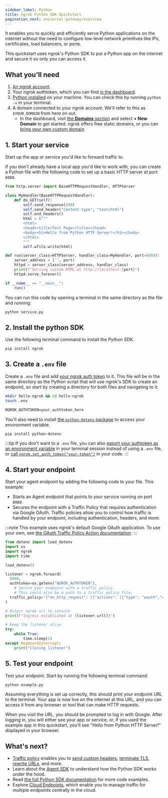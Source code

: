 ```yaml
---
sidebar_label: Python
title: ngrok Python SDK Quickstart
pagination_next: universal-gateway/overview
---
```



It enables you to quickly and efficiently serve Python applications on the internet without the need to configure low-level network primitives like IPs, certificates, load balancers, or ports.

This quickstart uses ngrok's Python SDK to put a Python app on the internet and secure it so only you can access it.

## What you'll need

1. [An ngrok account](https://dashboard.ngrok.com/signup).
1. Your ngrok authtoken, which you can find [in the dashboard](https://dashboard.ngrok.com/get-started/your-authtoken).
1. [Python installed](https://www.python.org/downloads/) on your machine. You can check this by running `python -v` in your terminal.
1. A domain connected to your ngrok account. We'll refer to this as `$YOUR_DOMAIN` from here on out.
   - In the dashboard, visit [the **Domains** section](https://dashboard.ngrok.com/domains) and select **+ New Domain** to get started. ngrok offers free static domains, or you can [bring your own custom domain](/docs/universal-gateway/custom-domains/).

## 1. Start your service

Start up the app or service you'd like to forward traffic to.

If you don't already have a local app you'd like to work with, you can create a Python file with the following code to set up a basic HTTP server at port `8080`.

```python filename="service.py"
from http.server import BaseHTTPRequestHandler, HTTPServer

class MyHandler(BaseHTTPRequestHandler):
    def do_GET(self):
        self.send_response(200)
        self.send_header("Content-type", "text/html")
        self.end_headers()
        html = b"""
        <html>
        <head><title>Test Page</title></head>
        <body><h1>Hello from Python HTTP Server!</h1></body>
        </html>
        """
        self.wfile.write(html)

def run(server_class=HTTPServer, handler_class=MyHandler, port=8080):
    server_address = ('', port)
    httpd = server_class(server_address, handler_class)
    print(f"Serving custom HTML at http://localhost:{port}")
    httpd.serve_forever()

if __name__ == "__main__":
    run()
```

You can run this code by opening a terminal in the same directory as the file and running:

```bash
python service.py
```

## 2. Install the python SDK

Use the following terminal command to install the Python SDK.

```bash
pip install ngrok
```

## 3. Create a `.env` file

Create a `.env` file and add [your ngrok auth token](https://dashboard.ngrok.com/get-started/your-authtoken) to it.
This file will be in the same directory as the Python script that will use ngrok's SDK to create an endpoint, so start by creating a directory for both files and navigating to it.

```bash
mkdir hello-ngrok && cd hello-ngrok
touch .env
```

```txt filename=".env"
NGROK_AUTHTOKEN=your_authtoken_here
```

You'll also need to install [the `python-dotenv` package](https://pypi.org/project/python-dotenv/) to access your environment variable.

```bash
pip install python-dotenv
```

:::tip
If you don't want to a `.env` file, you can also [export your authtoken as an environment variable](https://support.apple.com/en-il/guide/terminal/apd382cc5fa-4f58-4449-b20a-41c53c006f8f/mac) in your terminal session instead of using a `.env` file, or [call `ngrok.set_auth_token("your-token")`](https://ngrok.github.io/ngrok-python/index.html#authentication) in your code.
:::

## 4. Start your endpoint

Start your agent endpoint by adding the following code to your file.
This example:

- Starts an Agent endpoint that points to your service running on port `8080`.
- Secures the endpoint with a Traffic Policy that requires authentication via Google OAuth. Traffic policies allow you to control how traffic is handled by your endpoint, including authentication, headers, and more.

:::note
This example uses ngrok's default Google OAuth application.
To use your own, see [the OAuth Traffic Policy Action documentation](/docs/traffic-policy/actions/oauth/#google-example).
:::

```python filename="example.py"
from dotenv import load_dotenv
import os
import ngrok
import time

load_dotenv()

listener = ngrok.forward(
  8080,
  authtoken=os.getenv("NGROK_AUTHTOKEN"),
	# Secure your endpoint with a traffic policy.
	# This could also be a path to a traffic policy file.
  traffic_policy='{"on_http_request": [{"actions": [{"type": "oauth","config": {"provider": "google"}}]}]}'
)

# Output ngrok url to console
print(f"Ingress established at {listener.url()}")

# Keep the listener alive
try:
    while True:
        time.sleep(1)
except KeyboardInterrupt:
    print("Closing listener")
```

## 5. Test your endpoint

Test your endpoint. Start by running the following terminal command:

```bash
python example.py
```

Assuming everything is set up correctly, this should print your endpoint URL to the terminal.
Your app is now live on the internet at this URL, and you can access it from any browser or tool that can make HTTP requests.

When you visit the URL, you should be prompted to log in with Google. After logging in, you will either see your app or service, or, if you used the example app in this quickstart, you'll see "Hello from Python HTTP Server!" displayed in your browser.

## What's next?

- [Traffic policy](/docs/traffic-policy/) enables you to [send custom headers](/traffic-policy/actions/add-headers/#examples), [terminate TLS](/traffic-policy/actions/terminate-tls/#examples), [rewrite URLs](/traffic-policy/actions/url-rewrite/#examples), and more.
- Learn about the [Agent SDK](/agent-sdks/) to understand how the Python SDK works under the hood.
- Read [the full Python SDK documentation](https://ngrok.github.io/ngrok-python/) for more code examples.
- Explore [Cloud Endpoints](/universal-gateway/cloud-endpoints/quickstart/), which enable you to manage traffic for multiple endpoints centrally in the cloud.
